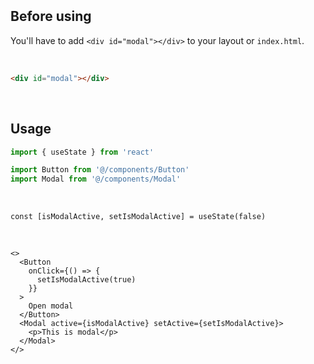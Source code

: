 ```tsx file=<rootDir>/src/components/react/components/Modal.tsx title="components/Modal.tsx"
```

<br />

## Before using

You'll have to add `<div id="modal"></div>` to your layout or `index.html`.

<br />

```html
<div id="modal"></div>
```

<br />

## Usage

```ts
import { useState } from 'react'

import Button from '@/components/Button'
import Modal from '@/components/Modal'
```

<br />

```tsx
const [isModalActive, setIsModalActive] = useState(false)
```

<br />

```tsx
<>
  <Button
    onClick={() => {
      setIsModalActive(true)
    }}
  >
    Open modal
  </Button>
  <Modal active={isModalActive} setActive={setIsModalActive}>
    <p>This is modal</p>
  </Modal>
</>
```